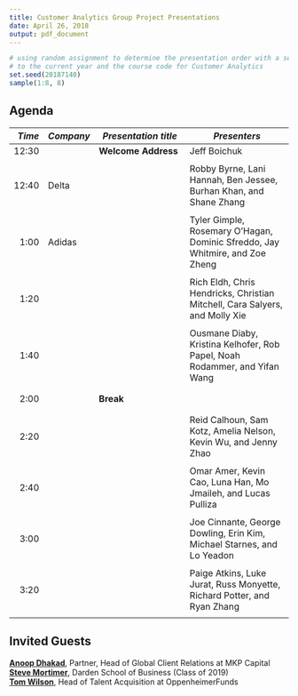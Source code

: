 ```yaml
---
title: Customer Analytics Group Project Presentations
date: April 26, 2018
output: pdf_document
---
```


```r
# using random assignment to determine the presentation order with a seed equal 
# to the current year and the course code for Customer Analytics
set.seed(20187140)
sample(1:8, 8)
```

## Agenda
*Time*  | *Company* | *Presentation title* | *Presenters*
---:| -------- | --------------------------- | ---------------------------------
12:30	|   |	**Welcome Address** | Jeff Boichuk
      |   |		|  
12:40	|	Delta	|		|	Robby Byrne, Lani Hannah, Ben Jessee, Burhan Khan, and Shane Zhang
      |   |		|  
1:00	| Adidas|		|	Tyler Gimple, Rosemary O'Hagan, Dominic Sfreddo, Jay Whitmire, and Zoe Zheng
      |   |		|  
1:20	|		|		|	Rich Eldh, Chris Hendricks, Christian Mitchell, Cara Salyers, and Molly Xie
      |   |		|  
1:40	|		|		|	Ousmane Diaby, Kristina Kelhofer, Rob Papel, Noah Rodammer, and Yifan Wang
      |   |		|  
      |   |		|  
2:00	|	  |	**Break**	|
      |   |		|  
      |   |		|  
2:20	|		|		|	Reid Calhoun, Sam Kotz, Amelia Nelson, Kevin Wu, and Jenny Zhao
      |   |		|  
2:40	|		|		|	Omar Amer, Kevin Cao, Luna Han, Mo Jmaileh, and Lucas Pulliza
      |   |		|  
3:00	|		|		|	Joe Cinnante, George Dowling, Erin Kim, Michael Starnes, and Lo Yeadon
      |   |		|  
3:20	|		|		|	Paige Atkins, Luke Jurat, Russ Monyette, Richard Potter, and Ryan Zhang
      |   |		|  

## Invited Guests
[**Anoop Dhakad**](https://www.linkedin.com/in/anoopdhakad/), Partner, Head of Global Client Relations at MKP Capital  
[**Steve Mortimer**](https://www.linkedin.com/in/stevenmmortimer/), Darden School of Business (Class of 2019)  
[**Tom Wilson**](https://www.linkedin.com/in/tom-wilson-993b28/), Head of Talent Acquisition at OppenheimerFunds